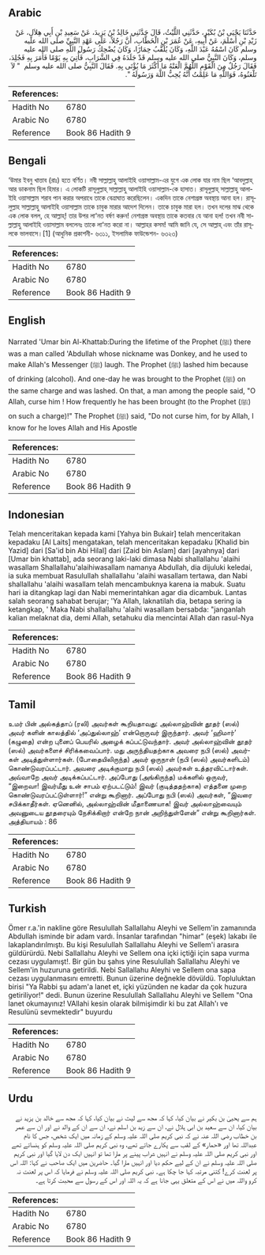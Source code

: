 ## Arabic


<div dir="rtl" lang="ar" style={{fontSize:'larger',backgroundColor:'#f8f9fa',padding:20}}>
حَدَّثَنَا يَحْيَى بْنُ بُكَيْرٍ، حَدَّثَنِي اللَّيْثُ، قَالَ حَدَّثَنِي خَالِدُ بْنُ يَزِيدَ، عَنْ سَعِيدِ بْنِ أَبِي هِلاَلٍ، عَنْ زَيْدِ بْنِ أَسْلَمَ، عَنْ أَبِيهِ، عَنْ عُمَرَ بْنِ الْخَطَّابِ، أَنَّ رَجُلاً، عَلَى عَهْدِ النَّبِيِّ صلى الله عليه وسلم كَانَ اسْمُهُ عَبْدَ اللَّهِ، وَكَانَ يُلَقَّبُ حِمَارًا، وَكَانَ يُضْحِكُ رَسُولَ اللَّهِ صلى الله عليه وسلم، وَكَانَ النَّبِيُّ صلى الله عليه وسلم قَدْ جَلَدَهُ فِي الشَّرَابِ، فَأُتِيَ بِهِ يَوْمًا فَأَمَرَ بِهِ فَجُلِدَ، فَقَالَ رَجُلٌ مِنَ الْقَوْمِ اللَّهُمَّ الْعَنْهُ مَا أَكْثَرَ مَا يُؤْتَى بِهِ‏.‏ فَقَالَ النَّبِيُّ صلى الله عليه وسلم ‏ "‏ لاَ تَلْعَنُوهُ، فَوَاللَّهِ مَا عَلِمْتُ أَنَّهُ يُحِبُّ اللَّهَ وَرَسُولَهُ ‏"‏‏.‏
</div>
<div style={{backgroundColor:'#f8f9fa',padding:20, marginBottom: 10}}><table> <thead> <tr> <th>References:</th> <th></th> </tr> </thead> <tbody><tr><td>Hadith No</td><td>6780</td></tr><tr><td>Arabic No</td><td>6780</td></tr><tr><td>Reference</td><td>Book 86 Hadith 9</td></tr></tbody></table></div>

## Bengali


<div dir="ltr" lang="bn" style={{fontSize:'larger',backgroundColor:'#f8f9fa',padding:20}}>
‘উমার ইবনু খাত্তাব (রাঃ) হতে বর্ণিত। নবী সাল্লাল্লাহু আলাইহি ওয়াসাল্লাম-এর যুগে এক লোক যার নাম ছিল ‘আবদুল্লাহ্ আর ডাকনাম ছিল হিমার। এ লোকটি রাসূলুল্লাহ্ সাল্লাল্লাহু আলাইহি ওয়াসাল্লাম-কে হাসাত। রাসূলুল্লাহ্ সাল্লাল্লাহু আলাইহি ওয়াসাল্লাম শরাব পান করার অপরাধে তাকে বেত্রাঘাত করেছিলেন। একদিন তাকে নেশাগ্রস্ত অবস্থায় আনা হল। রাসূলুল্লাহ সাল্লাল্লাহু আলাইহি ওয়াসাল্লাম তাকে চাবুক মারার আদেশ দিলেন। তাকে চাবুক মারা হল। তখন দলের মাঝ থেকে এক লোক বলল, হে আল্লাহ্! তার উপর লা‘নত বর্ষণ করুন! নেশাগ্রস্ত অবস্থায় তাকে কতবার যে আনা হল! তখন নবী সাল্লাল্লাহু আলাইহি ওয়াসাল্লাম বললেনঃ তাকে লা‘নত করো না। আল্লাহর কসম! আমি জানি যে, সে আল্লাহ্ এবং তাঁর রাসূলকে ভালবাসে।[1] (আধুনিক প্রকাশনী- ৬৩১১, ইসলামিক ফাউন্ডেশন- ৬৩২৩)
</div>
<div style={{backgroundColor:'#f8f9fa',padding:20, marginBottom: 10}}><table> <thead> <tr> <th>References:</th> <th></th> </tr> </thead> <tbody><tr><td>Hadith No</td><td>6780</td></tr><tr><td>Arabic No</td><td>6780</td></tr><tr><td>Reference</td><td>Book 86 Hadith 9</td></tr></tbody></table></div>

## English


<div dir="ltr" lang="en" style={{fontSize:'larger',backgroundColor:'#f8f9fa',padding:20}}>
Narrated 'Umar bin Al-Khattab:During the lifetime of the Prophet (ﷺ) there was a man called 'Abdullah whose nickname was Donkey, and he used to make Allah's Messenger (ﷺ) laugh. The Prophet (ﷺ) lashed him because of drinking (alcohol). And one-day he was brought to the Prophet (ﷺ) on the same charge and was lashed. On that, a man among the people said, "O Allah, curse him ! How frequently he has been brought (to the Prophet (ﷺ) on such a charge)!" The Prophet (ﷺ) said, "Do not curse him, for by Allah, I know for he loves Allah and His Apostle
</div>
<div style={{backgroundColor:'#f8f9fa',padding:20, marginBottom: 10}}><table> <thead> <tr> <th>References:</th> <th></th> </tr> </thead> <tbody><tr><td>Hadith No</td><td>6780</td></tr><tr><td>Arabic No</td><td>6780</td></tr><tr><td>Reference</td><td>Book 86 Hadith 9</td></tr></tbody></table></div>

## Indonesian


<div dir="ltr" lang="id" style={{fontSize:'larger',backgroundColor:'#f8f9fa',padding:20}}>
Telah menceritakan kepada kami [Yahya bin Bukair] telah menceritakan kepadaku [Al Laits] mengatakan, telah menceritakan kepadaku [Khalid bin Yazid] dari [Sa'id bin Abi Hilal] dari [Zaid bin Aslam] dari [ayahnya] dari [Umar bin khattab], ada seorang laki-laki dimasa Nabi shallallahu 'alaihi wasallam Shallallahu'alaihiwasallam namanya Abdullah, dia dijuluki keledai, ia suka membuat Rasulullah shallallahu 'alaihi wasallam tertawa, dan Nabi shallallahu 'alaihi wasallam telah mencambuknya karena ia mabuk. Suatu hari ia ditangkap lagi dan Nabi memerintahkan agar dia dicambuk. Lantas salah seorang sahabat berujar; 'Ya Allah, laknatilah dia, betapa sering ia ketangkap, ' Maka Nabi shallallahu 'alaihi wasallam bersabda: "janganlah kalian melaknat dia, demi Allah, setahuku dia mencintai Allah dan rasul-Nya
</div>
<div style={{backgroundColor:'#f8f9fa',padding:20, marginBottom: 10}}><table> <thead> <tr> <th>References:</th> <th></th> </tr> </thead> <tbody><tr><td>Hadith No</td><td>6780</td></tr><tr><td>Arabic No</td><td>6780</td></tr><tr><td>Reference</td><td>Book 86 Hadith 9</td></tr></tbody></table></div>

## Tamil


<div dir="ltr" lang="ta" style={{fontSize:'larger',backgroundColor:'#f8f9fa',padding:20}}>
உமர் பின் அல்கத்தாப் (ரலி) அவர்கள் கூறியதாவது: அல்லாஹ்வின் தூதர் (ஸல்) அவர் களின் காலத்தில் ‘அப்துல்லாஹ்’ என்றொருவர் இருந்தார். அவர் ‘ஹிமார்’ (கழுதை) என்ற புனைப் பெயரில் அழைக் கப்பட்டுவந்தார். அவர் அல்லாஹ்வின் தூதர் (ஸல்) அவர்களைச் சிரிக்கவைப்பார். மது அருந்தியதற்காக அவரை நபி (ஸல்) அவர்கள் அடித்துள்ளார்கள். (போதையிலிருந்த) அவர் ஒருநாள் (நபி (ஸல்) அவர்களிடம்) கொண்டுவரப்பட்டார். அவரை அடிக்குமாறு நபி (ஸல்) அவர்கள் உத்தரவிட்டார்கள். அவ்வாறே அவர் அடிக்கப்பட்டார். அப்போது (அங்கிருந்த) மக்களில் ஒருவர், “இறைவா! இவர்மீது உன் சாபம் ஏற்படட்டும்! இவர் (குடித்ததற்காக) எத்தனை முறை கொண்டுவரப்பட்டுள்ளார்!” என்று கூறினார். அப்போது நபி (ஸல்) அவர்கள், “இவரை சபிக்காதீர்கள். ஏனெனில், அல்லாஹ்வின் மீதாணையாக! இவர் அல்லாஹ்வையும் அவனுடைய தூதரையும் நேசிக்கிறார் என்றே நான் அறிந்துள்ளேன்” என்று கூறினார்கள். அத்தியாயம் : 86
</div>
<div style={{backgroundColor:'#f8f9fa',padding:20, marginBottom: 10}}><table> <thead> <tr> <th>References:</th> <th></th> </tr> </thead> <tbody><tr><td>Hadith No</td><td>6780</td></tr><tr><td>Arabic No</td><td>6780</td></tr><tr><td>Reference</td><td>Book 86 Hadith 9</td></tr></tbody></table></div>

## Turkish


<div dir="ltr" lang="tr" style={{fontSize:'larger',backgroundColor:'#f8f9fa',padding:20}}>
Ömer r.a.'in nakline göre Resulullah Sallallahu Aleyhi ve Sellem'in zamanında Abdullah isminde bir adam vardı. İnsanlar tarafından "himar" (eşek) lakabı ile lakaplandırılmıştı. Bu kişi Resulullah Sallallahu Aleyhi ve Sellem'i arasıra güldürürdü. Nebi Sallallahu Aleyhi ve Sellem ona içki içtiği için sapa vurma cezası uygulamışt!. Bir gün bu şahıs yine Resulullah Sallallahu Aleyhi ve Sellem'in huzuruna getirildi. Nebi Sallallahu Aleyhi ve Sellem ona sapa cezası uygulanmasını emretti. Bunun üzerine değnekle dövüldü. Topluluktan birisi "Ya Rabbi şu adam'a lanet et, içki yüzünden ne kadar da çok huzura getiriliyor!" dedi. Bunun üzerine Resulullah Sallallahu Aleyhi ve Sellem "Ona lanet okumayınız! VAllahi kesin olarak bilmişimdir ki bu zat Allah'ı ve Resulünü sevmektedir" buyurdu
</div>
<div style={{backgroundColor:'#f8f9fa',padding:20, marginBottom: 10}}><table> <thead> <tr> <th>References:</th> <th></th> </tr> </thead> <tbody><tr><td>Hadith No</td><td>6780</td></tr><tr><td>Arabic No</td><td>6780</td></tr><tr><td>Reference</td><td>Book 86 Hadith 9</td></tr></tbody></table></div>

## Urdu


<div dir="rtl" lang="ur" style={{fontSize:'larger',backgroundColor:'#f8f9fa',padding:20}}>
ہم سے یحییٰ بن بکیر نے بیان کیا، کہا کہ مجھ سے لیث نے بیان کیا، کہا کہ مجھ سے خالد بن یزید نے بیان کیا، ان سے سعید بن ابی ہلال نے، ان سے زید بن اسلم نے، ان سے ان کے والد نے اور ان سے عمر بن خطاب رضی اللہ عنہ نے کہ نبی کریم صلی اللہ علیہ وسلم کے زمانہ میں ایک شخص، جس کا نام عبداللہ تھا اور «حمار» کے لقب سے پکارے جاتے تھے، وہ نبی کریم صلی اللہ علیہ وسلم کو ہنساتے تھے اور نبی کریم صلی اللہ علیہ وسلم نے انہیں شراب پینے پر مارا تھا تو انہیں ایک دن لایا گیا اور نبی کریم صلی اللہ علیہ وسلم نے ان کے لیے حکم دیا اور انہیں مارا گیا۔ حاضرین میں ایک صاحب نے کہا: اللہ اس پر لعنت کرے! کتنی مرتبہ کہا جا چکا ہے۔ نبی کریم صلی اللہ علیہ وسلم نے فرمایا کہ اس پر لعنت نہ کرو واللہ میں نے اس کے متعلق یہی جانا ہے کہ یہ اللہ اور اس کے رسول سے محبت کرتا ہے۔
</div>
<div style={{backgroundColor:'#f8f9fa',padding:20, marginBottom: 10}}><table> <thead> <tr> <th>References:</th> <th></th> </tr> </thead> <tbody><tr><td>Hadith No</td><td>6780</td></tr><tr><td>Arabic No</td><td>6780</td></tr><tr><td>Reference</td><td>Book 86 Hadith 9</td></tr></tbody></table></div>